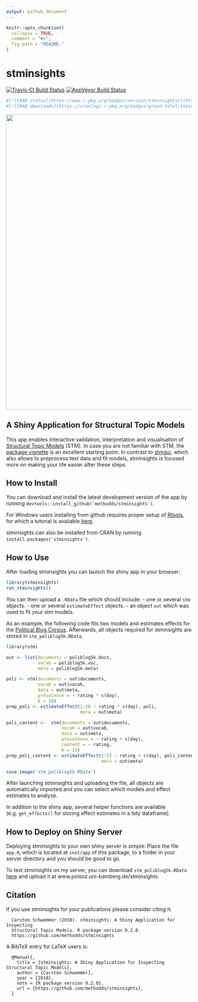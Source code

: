 ```yaml
---
output: github_document
---
```


<!-- README.md is generated from README.Rmd. Please edit that file -->

```r
knitr::opts_chunk$set(
  collapse = TRUE,
  comment = "#>",
  fig.path = "README-"
)
```

# stminsights


[![Travis-CI Build Status](https://travis-ci.org/methodds/stminsights.svg?branch=master)](https://travis-ci.org/methodds/stminsights)
[![AppVeyor Build Status](https://ci.appveyor.com/api/projects/status/github/methodds/stminsights?branch=master&svg=true)](https://ci.appveyor.com/project/methodds/stminsights)


```r
#[![CRAN status](https://www.r-pkg.org/badges/version/stminsights)](https://cran.r-project.org/package=stminsights)
#[![CRAN downloads](https://cranlogs.r-pkg.org/badges/grand-total/stminsights)](https://cran.rstudio.com/web/packages/stminsights/index.html)
```



<img src="man/figures/stminsights_interface.png" width="800">

## A Shiny Application for Structural Topic Models

This app enables interactive validation, interpretation and visualisation of [Structural Topic Models](http://structuraltopicmodel.com) (STM). In case you are not familiar with STM, the [package vignette](https://cran.r-project.org/web/packages/stm/vignettes/stmVignette.pdf) is an excellent starting point. In contrast to [stmgui](https://cran.r-project.org/web/packages/stmgui/index.html), which also allows to preprocess text data and fit models, stminsights is focused more on making your life easier after these steps.


## How to Install

You can download and install the latest development version of the app by running ``devtools::install_github('methodds/stminsights')``.    

For Windows users installing from github requires proper setup of [Rtools](https://cran.r-project.org/bin/windows/Rtools/), for which a tutorial is available [here](https://github.com/stan-dev/rstan/wiki/Install-Rtools-for-Windows).

stminsights can also be installed from CRAN by running ``install.packages('stminsights')``.

## How to Use

After loading stminsights you can launch the shiny app in your browser:


```r
library(stminsights)
run_stminsights()
```

You can then upload a `.RData` file which should include:
- one or several `stm` objects.
- one or several `estimateEffect` objects.
- an object `out` which was used to fit your stm models.

As an example, the following code fits two models and estimates effects for the [Political Blog Corpus](http://www.sailing.cs.cmu.edu/main/?page_id=710). Afterwards, all objects required for stminsights are stored in `stm_poliblog5k.RData`. 


```r
library(stm)

out <- list(documents = poliblog5k.docs,
            vocab = poliblog5k.voc,
            meta = poliblog5k.meta)

poli <- stm(documents = out$documents, 
            vocab = out$vocab,
            data = out$meta, 
            prevalence = ~ rating * s(day),
            K = 20)
prep_poli <- estimateEffect(1:20 ~ rating * s(day), poli,
                            meta = out$meta)

poli_content <-  stm(documents = out$documents, 
                     vocab = out$vocab,
                     data = out$meta, 
                     prevalence = ~ rating + s(day),
                     content = ~ rating,
                     K = 15)  
prep_poli_content <- estimateEffect(1:15 ~ rating + s(day), poli_content,
                                    meta = out$meta)

save.image('stm_poliblog5k.RData')
```


After launching stminsights and uploading the file, all objects are automatically imported  and you can select which models and effect estimates to analyze.

In addition to the shiny app, several helper functions are available (e.g. ``get_effects()`` for storing effect estimates in a tidy dataframe).

## How to Deploy on Shiny Server

Deploying stminsights to your own shiny server is simple: Place the file `app.R`, 
which is located at `inst/app` of this package, to a folder in your server directory
and you should be good to go.

To test stminsights on my server, you can download `stm_poliblog5k.RData` [here](http://polsoz.uni-bamberg.de:1337/data/poliblog/stm_poliblog5k.RData) and upload it at www.polsoz.uni-bamberg.de/stminsights.

## Citation

If you use stminsights for your publications please consider citing it:

```
  Carsten Schwemmer (2018). stminsights: A Shiny Application for Inspecting
  Structural Topic Models. R package version 0.2.0.
  https://github.com/methodds/stminsights
```

A BibTeX entry for LaTeX users is:

```
  @Manual{,
    title = {stminsights: A Shiny Application for Inspecting Structural Topic Models},
    author = {Carsten Schwemmer},
    year = {2018},
    note = {R package version 0.2.0},
    url = {https://github.com/methodds/stminsights},
  }
```

